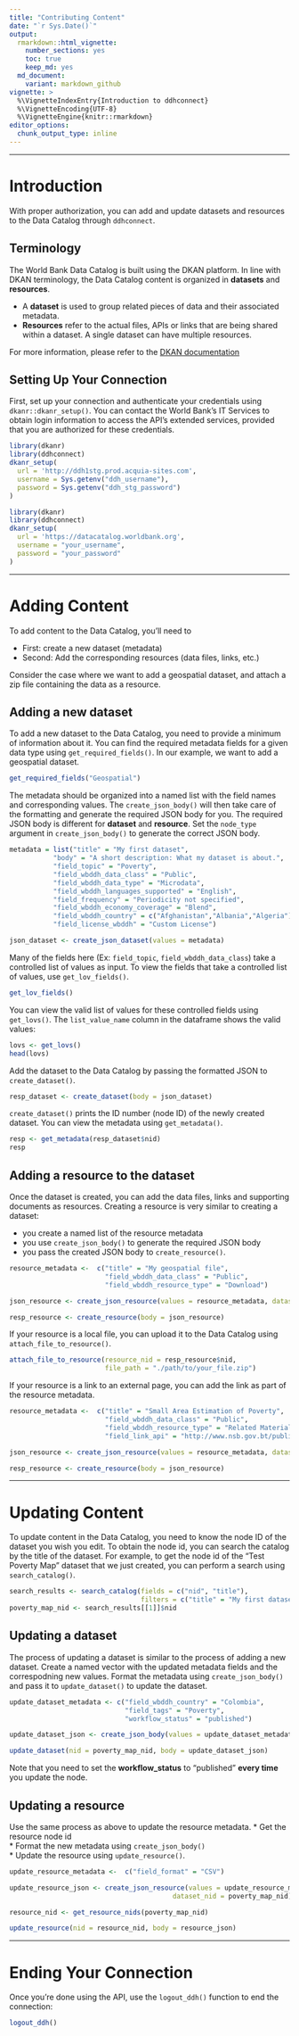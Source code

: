 ```yaml
---
title: "Contributing Content"
date: "`r Sys.Date()`"
output: 
  rmarkdown::html_vignette:
    number_sections: yes
    toc: true
    keep_md: yes
  md_document:
    variant: markdown_github
vignette: >
  %\VignetteIndexEntry{Introduction to ddhconnect}
  %\VignetteEncoding{UTF-8}
  %\VignetteEngine{knitr::rmarkdown}
editor_options: 
  chunk_output_type: inline
---
```


___  

# Introduction

With proper authorization, you can add and update datasets and resources to the Data Catalog through `ddhconnect`.

## Terminology
The World Bank Data Catalog is built using the DKAN platform. In line with DKAN terminology, the Data Catalog content is organized in __datasets__ and __resources__.   

* A __dataset__ is used to group related pieces of data and their associated metadata.   
* __Resources__ refer to the actual files, APIs or links that are being shared within a dataset. A single dataset can have multiple resources.  

For more information, please refer to the [DKAN documentation](http://dkan.readthedocs.io/en/latest/community/opendatastandards.html)


## Setting Up Your Connection
First, set up your connection and authenticate your credentials using `dkanr::dkanr_setup()`. You can contact the World Bank's IT Services to obtain login information to access the API's extended services, provided that you are authorized for these credentials. 

```r
library(dkanr)
library(ddhconnect)
dkanr_setup(
  url = 'http://ddh1stg.prod.acquia-sites.com',
  username = Sys.getenv("ddh_username"),
  password = Sys.getenv("ddh_stg_password")
)
```


```r
library(dkanr)
library(ddhconnect)
dkanr_setup(
  url = 'https://datacatalog.worldbank.org',
  username = "your_username",
  password = "your_password"
)
```

___

# Adding Content
To add content to the Data Catalog, you'll need to   

* First: create a new dataset (metadata)   
* Second: Add the corresponding resources (data files, links, etc.)

Consider the case where we want to add a geospatial dataset, and attach a zip file containing the data as a resource.

## Adding a new dataset
To add a new dataset to the Data Catalog, you need to provide a minimum of information about it. You can find the required metadata fields for a given data type using `get_required_fields()`. In our example, we want to add a geospatial dataset. 

```r
get_required_fields("Geospatial")
```

The metadata should be organized into a named list with the field names and corresponding values. The `create_json_body()` will then take care of the formatting and generate the required JSON body for you.
The required JSON body is different for __dataset__ and __resource__. Set the `node_type` argument in `create_json_body()` to generate the correct JSON body. 

```r
metadata = list("title" = "My first dataset",
           "body" = "A short description: What my dataset is about.",
           "field_topic" = "Poverty",
           "field_wbddh_data_class" = "Public",
           "field_wbddh_data_type" = "Microdata",
           "field_wbddh_languages_supported" = "English",
           "field_frequency" = "Periodicity not specified",
           "field_wbddh_economy_coverage" = "Blend",
           "field_wbddh_country" = c("Afghanistan","Albania","Algeria"),
           "field_license_wbddh" = "Custom License")

json_dataset <- create_json_dataset(values = metadata)
```


Many of the fields here (Ex: `field_topic`, `field_wbddh_data_class`) take a controlled list of values as input. To view the fields that take a controlled list of values, use `get_lov_fields()`.

```r
get_lov_fields()
```

You can view the valid list of values for these controlled fields using `get_lovs()`. The `list_value_name` column in the dataframe shows the valid values:

```r
lovs <- get_lovs()
head(lovs)
```


Add the dataset to the Data Catalog by passing the formatted JSON to `create_dataset()`.
```r
resp_dataset <- create_dataset(body = json_dataset)
```

`create_dataset()` prints the ID number (node ID) of the newly created dataset. You can view the metadata using `get_metadata()`.
```r
resp <- get_metadata(resp_dataset$nid)
resp
```

## Adding a resource to the dataset
Once the dataset is created, you can add the data files, links and supporting documents as resources. Creating a resource is very similar to creating a dataset:

* you create a named list of the resource metadata
* you use `create_json_body()` to generate the required JSON body
* you pass the created JSON body to `create_resource()`.

```r
resource_metadata <-  c("title" = "My geospatial file",
                        "field_wbddh_data_class" = "Public",
                        "field_wbddh_resource_type" = "Download")

json_resource <- create_json_resource(values = resource_metadata, dataset_nid = resp_dataset$nid)

resp_resource <- create_resource(body = json_resource)
```

If your resource is a local file, you can upload it to the Data Catalog using `attach_file_to_resource()`.

```r
attach_file_to_resource(resource_nid = resp_resource$nid, 
                        file_path = "./path/to/your_file.zip")
```

If your resource is a link to an external page, you can add the link as part of the resource metadata.
```r
resource_metadata <-  c("title" = "Small Area Estimation of Poverty",
                        "field_wbddh_data_class" = "Public",
                        "field_wbddh_resource_type" = "Related Material",
                        "field_link_api" = "http://www.nsb.gov.bt/publication/files/pub9zo1561nu.pdf")

json_resource <- create_json_resource(values = resource_metadata, dataset_nid = "111")

resp_resource <- create_resource(body = json_resource)
```
___

# Updating Content
To update content in the Data Catalog, you need to know the node ID of the dataset you wish you edit. To obtain the node id, you can search the catalog by the title of the dataset. For example, to get the node id of the "Test Poverty Map" dataset that we just created, you can perform a search using `search_catalog()`.
```r
search_results <- search_catalog(fields = c("nid", "title"),
                                 filters = c("title" = "My first dataset"))
poverty_map_nid <- search_results[[1]]$nid
```

## Updating a dataset

The process of updating a dataset is similar to the process of adding a new dataset. Create a named vector with the updated metadata fields and the correspodning new values. Format the metadata using `create_json_body()` and pass it to `update_dataset()` to update the dataset.
```r
update_dataset_metadata <- c("field_wbddh_country" = "Colombia",
                             "field_tags" = "Poverty",
                             "workflow_status" = "published")

update_dataset_json <- create_json_body(values = update_dataset_metadata)

update_dataset(nid = poverty_map_nid, body = update_dataset_json)
```

Note that you need to set the __workflow_status__ to "published" __every time__ you update the node.

## Updating a resource

Use the same process as above to update the resource metadata. 
* Get the resource node id  
* Format the new metadata using `create_json_body()`  
* Update the resource using `update_resource()`.

```r
update_resource_metadata <-  c("field_format" = "CSV")

update_resource_json <- create_json_resource(values = update_resource_metadata,
                                         dataset_nid = poverty_map_nid)

resource_nid <- get_resource_nids(poverty_map_nid)

update_resource(nid = resource_nid, body = resource_json)
```

___

# Ending Your Connection
Once you're done using the API, use the `logout_ddh()` function to end the connection:

```r
logout_ddh()
```
